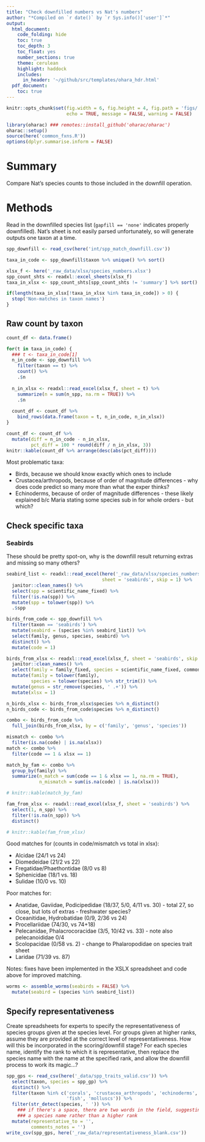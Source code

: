 ```yaml
---
title: "Check downfilled numbers vs Nat's numbers"
author: "*Compiled on `r date()` by `r Sys.info()['user']`*"
output: 
  html_document:
    code_folding: hide
    toc: true
    toc_depth: 3
    toc_float: yes
    number_sections: true
    theme: cerulean
    highlight: haddock
    includes: 
      in_header: '~/github/src/templates/ohara_hdr.html'
  pdf_document:
    toc: true
---
```


``` r

knitr::opts_chunk$set(fig.width = 6, fig.height = 4, fig.path = 'figs/',
                      echo = TRUE, message = FALSE, warning = FALSE)

library(oharac) ### remotes::install_github('oharac/oharac')
oharac::setup()
source(here('common_fxns.R'))
options(dplyr.summarise.inform = FALSE) 

```

# Summary

Compare Nat's species counts to those included in the downfill operation.

# Methods

Read in the downfilled species list (`gapfill == 'none'` indicates properly downfilled).  Nat's sheet is not easily parsed unfortunately, so will generate outputs one taxon at a time.

```r
spp_downfill <- read_csv(here('int/spp_match_downfill.csv'))

taxa_in_code <- spp_downfill$taxon %>% unique() %>% sort()

xlsx_f <- here('_raw_data/xlsx/species_numbers.xlsx')
spp_count_shts <- readxl::excel_sheets(xlsx_f)
taxa_in_xlsx <- spp_count_shts[spp_count_shts != 'summary'] %>% sort()

if(length(taxa_in_xlsx[!taxa_in_xlsx %in% taxa_in_code]) > 0) {
  stop('Non-matches in taxon names')
}
```

## Raw count by taxon

```r

count_df <- data.frame()

for(t in taxa_in_code) {
  ### t <- taxa_in_code[1]
  n_in_code <- spp_downfill %>%
    filter(taxon == t) %>%
    count() %>%
    .$n
  
  n_in_xlsx <- readxl::read_excel(xlsx_f, sheet = t) %>%
    summarize(n = sum(n_spp, na.rm = TRUE)) %>%
    .$n
  
  count_df <- count_df %>%
    bind_rows(data.frame(taxon = t, n_in_code, n_in_xlsx))
}

count_df <- count_df %>%
  mutate(diff = n_in_code - n_in_xlsx,
         pct_diff = 100 * round(diff / n_in_xlsx, 3))
knitr::kable(count_df %>% arrange(desc(abs(pct_diff))))
```

Most problematic taxa:

* Birds, because we should know exactly which ones to include
* Crustacea/arthropods, because of order of magnitude differences - why does code predict so many more than what the exper thinks?
* Echinoderms, because of order of magnitude differences - these likely explained b/c Maria stating some species sub in for whole orders - but which?

## Check specific taxa

### Seabirds

These should be pretty spot-on, why is the downfill result returning extras and missing so many others?

```r
seabird_list <- readxl::read_excel(here('_raw_data/xlsx/species_numbers.xlsx'),
                                   sheet = 'seabirds', skip = 1) %>%
  janitor::clean_names() %>%
  select(spp = scientific_name_fixed) %>%
  filter(!is.na(spp)) %>%
  mutate(spp = tolower(spp)) %>%
  .$spp

birds_from_code <- spp_downfill %>%
  filter(taxon == 'seabirds') %>%
  mutate(seabird = (species %in% seabird_list)) %>%
  select(family, genus, species, seabird) %>%
  distinct() %>%
  mutate(code = 1)

birds_from_xlsx <- readxl::read_excel(xlsx_f, sheet = 'seabirds', skip = 1) %>%
  janitor::clean_names() %>%
  select(family = family_fixed, species = scientific_name_fixed, common_name) %>%
  mutate(family = tolower(family),
         species = tolower(species) %>% str_trim()) %>%
  mutate(genus = str_remove(species, ' .+')) %>%
  mutate(xlsx = 1)

n_birds_xlsx <- birds_from_xlsx$species %>% n_distinct()
n_birds_code <- birds_from_code$species %>% n_distinct()

combo <- birds_from_code %>%
  full_join(birds_from_xlsx, by = c('family', 'genus', 'species'))

mismatch <- combo %>%
  filter(is.na(code) | is.na(xlsx))
match <- combo %>%
  filter(code == 1 & xlsx == 1)

match_by_fam <- combo %>%
  group_by(family) %>%
  summarize(n_match = sum(code == 1 & xlsx == 1, na.rm = TRUE),
            n_mismatch = sum(is.na(code) | is.na(xlsx)))

# knitr::kable(match_by_fam)

fam_from_xlsx <- readxl::read_excel(xlsx_f, sheet = 'seabirds') %>%
  select(1, n_spp) %>%
  filter(!is.na(n_spp)) %>%
  distinct()

# knitr::kable(fam_from_xlsx)

```

Good matches for (counts in code/mismatch vs total in xlsx):

* Alcidae (24/1 vs 24)
* Diomedeidae (21/2 vs 22)
* Fregatidae/Phaethontidae (8/0 vs 8)
* Sphenicidae (18/1 vs. 18)
* Sulidae (10/0 vs. 10)

Poor matches for:

* Anatidae, Gaviidae, Podicipedidae (18/37, 5/0, 4/11 vs. 30) - total 27, so close, but lots of extras - freshwater species?
* Oceanitidae, Hydrobatidae (0/9, 2/36 vs 24)
* Procellariidae (74/30, vs 74+18)
* Pelecanidae, Phalacrocoracidae (3/5, 10/42 vs. 33) - note also pelecanoididae 0/4
* Scolopacidae (0/58 vs. 2) - change to Phalaropodidae on species trait sheet
* Laridae (71/39 vs. 87)

Notes: fixes have been implemented in the XSLX spreadsheet and code above for improved matching.

```r
worms <- assemble_worms(seabirds = FALSE) %>%
  mutate(seabird = (species %in% seabird_list))
```

## Specify representativeness

Create spreadsheets for experts to specify the representativeness of species groups given at the species level.  For groups given at higher ranks, assume they are provided at the correct level of representativeness.  How will this be incorporated in the scoring/downfill stage?  For each species name, identify the rank to which it is representative, then replace the species name with the name at the specified rank, and allow the downfill process to work its magic...?

```r
spp_gps <- read_csv(here('_data/spp_traits_valid.csv')) %>%
  select(taxon, species = spp_gp) %>%
  distinct() %>%
  filter(taxon %in% c('corals', 'crustacea_arthropods', 'echinoderms',
                      'fish', 'molluscs')) %>%
  filter(str_detect(species, ' ')) %>%
    ### if there's a space, there are two words in the field, suggesting
    ### a species name rather than a higher rank
  mutate(representative_to = '',
         comments_notes = '')
write_csv(spp_gps, here('_raw_data/representativeness_blank.csv'))
```

